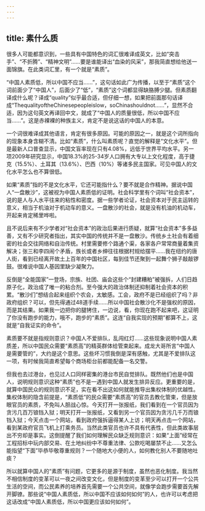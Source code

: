 ```yaml
---
---
---
```

title: 素什么质
---







很多人可能都意识到，一些具有中国特色的词汇很难译成英文，比如“突击手”、“不折腾”、“精神文明”……要是谁能译出“血染的风采”，那我简直想给他送一面锦旗。在此类词汇里，有一个就是“素质”。

“中国人素质低，所以中国不应当……”，这句话如此广为传播，以至于“素质”这个词前面少了“中国人”，后面少了“低”，“素质”这个词都显得缺胳膊少腿。但素质翻译成什么呢？译成“quality”似乎最合适，但仔细一想，如果把前面那句话译成“ThequalityoftheChinesepeopleislow，soChinashouldnot……”，显然不合适，因为这句英文再译回中文，就成了“中国人的质量很低，所以中国不应当……”。这是赤裸裸的种族主义，肯定不是说这话的中国人的本意。

一个词很难译成其他语言，肯定有很多原因。可能的原因之一，就是这个词所指向的现象本身含糊不清。比如“素质”，什么叫素质呢？直觉的解释是“文化水平”。但是最新人口普查显示，中国文盲率现在只有4.08%，远低于世界平均水平。另一项2009年研究显示，中国18.3%的25-34岁人口拥有大专以上文化程度，高于捷克（15.5%）、土耳其（13.6%）、巴西（10%）等诸多民主国家。可见中国人的文化水平怎么也不算很低。

如果“素质”指的不是文化水平，它还可能指什么？要不就是合作精神。据说中国人“一盘散沙”，这被视为中国人素质低的证明。社会科学里有个词叫“社会资本”，说的是人与人水平往来的粘性和密度。据一些学者论证，社会资本对于民主运转的意义，相当于机油对于机动车的意义。一盘散沙的社会，就是没有机油的机动车，开起来肯定稀里哗啦。

且不说后来有不少学者对“社会资本”的政治后果进行质疑，就算“社会资本”多多益善，又有不少研究者指出，其实中国的传统并不是一盘散沙。传统乡土社会有着细密的社会交往网络和自治传统。村里需要修个路通个渠，各家各户常常商量着集资解决；张三和李四闹个矛盾，族长或者乡绅往往根据村规给摆平……我在纽约的唐人街，看到已经离开故土上百年的中国社区，每到佳节还聚到一起舞个狮子敲敲锣鼓。很难说中国人基因里缺少凝聚力。

反倒是“全能国家”一登场，宗族、社团、庙会这些个“封建糟粕”被强拆，人们日趋原子化，政治成了唯一的粘合剂。至今强大的政治体制还抑制着社会资本的积累。“散沙们”想结合起来组织个农会，太敏感。工会，政府不是已经组织了吗？非政府组织？可以，但先得通过48道手续……所以中国社会散沙化不是强权的原因，而是其结果。如果我一边把你的腿铐住，一边说，看，你现在跑不起来吧，这证明了你没有跑步的能力，哦不，跑步的“素质”。这连“自我实现的预期”都算不上，这就是“自我证实的命令”。

素质要不就是指规则意识？中国人不爱排队，乱闯红灯……这些现象说明中国人素质差，所以中国民众需要“素质高”的精英群体给管束起来。成龙大哥所言“中国人是需要管的”，大约是这个意思。这些坏习惯我倒是深有感触，尤其是不爱排队这一项，有时候我简直希望每个商场柜台前都能配备一名交警。

但我也去过港台，也见过人口同样密集的港台市民自觉排队。既然他们也是中国人，说明规则意识这种“素质”也不是一遇到中国人就发生排异反应。更重要的是，就算中国民众的规则意识不足，实在看不出这如何就能推导出集权体制的优越性。集权体制的隐含前提是，“素质低”的民众需要“素质高”的官员去教化管束，但是放眼官员的素质，不免叫人胆战心惊。今天打开一张报纸，我们看到在一个官员因为贪污几百万锒铛入狱；明天打开一张报纸，又看到另一个官员因为贪污几千万而锒铛入狱；今天点击一个网站，看到政府强拆逼得某人上访；明天再点击一个网站，看到某政府官员飞机上打乘务员。当然此类官员也许不具有代表性，但此类故事层出不穷却是事实。这倒提醒了我们如何理解民众缺乏规则意识：如果“上面”经常在工程招标中玩内部交易、在土地纠纷中不尊重法律、公款吃喝屡禁不止……又怎么能指望“下面”毕恭毕敬尊重规则？一个随地大小便的人，如何教化别人不要随地吐痰？

所以就算中国人的“素质”有问题，它更多的是源于制度，虽然也恶化制度。我当然不相信制度的变革可以一夜之间改变文化，但是制度的变革至少可以打开一个公共生活的空间，而公民素养的培养首先需要一个公共空间，就像学会跑步需要首先解开脚镣。那些说“中国人素质低，所以中国不应该如何如何”的人，也许可以考虑把这话改成“中国人素质低，所以中国更应该如何如何”。